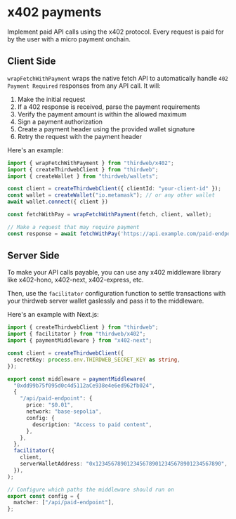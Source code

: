
# x402 payments

Implement paid API calls using the x402 protocol. Every request is paid for by the user with a micro payment onchain.

<ArticleIconCard
  title="x402 Playground"
  description="Try out a x402 payment in our live playground"
  icon={ReactIcon}
  href="https://playground.thirdweb.com/payments/x402"
/>

## Client Side

`wrapFetchWithPayment` wraps the native fetch API to automatically handle `402 Payment Required` responses from any API call. It will:
1. Make the initial request
2. If a 402 response is received, parse the payment requirements
3. Verify the payment amount is within the allowed maximum
4. Sign a payment authorization 
5. Create a payment header using the provided wallet signature
6. Retry the request with the payment header

Here's an example:

```typescript
import { wrapFetchWithPayment } from "thirdweb/x402";
import { createThirdwebClient } from "thirdweb";
import { createWallet } from "thirdweb/wallets";

const client = createThirdwebClient({ clientId: "your-client-id" });
const wallet = createWallet("io.metamask"); // or any other wallet
await wallet.connect({ client })

const fetchWithPay = wrapFetchWithPayment(fetch, client, wallet);

// Make a request that may require payment
const response = await fetchWithPay('https://api.example.com/paid-endpoint');
```

## Server Side

To make your API calls payable, you can use any x402 middleware library like x402-hono, x402-next, x402-express, etc.

Then, use the `facilitator` configuration function to settle transactions with your thirdweb server wallet gaslessly and pass it to the middleware.

Here's an example with Next.js:

```typescript
import { createThirdwebClient } from "thirdweb";
import { facilitator } from "thirdweb/x402";
import { paymentMiddleware } from "x402-next";

const client = createThirdwebClient({
  secretKey: process.env.THIRDWEB_SECRET_KEY as string,
});

export const middleware = paymentMiddleware(
  "0xdd99b75f095d0c4d5112aCe938e4e6ed962fb024",
  {
    "/api/paid-endpoint": {
      price: "$0.01",
      network: "base-sepolia",
      config: {
        description: "Access to paid content",
      },
    },
  },
  facilitator({
    client,
    serverWalletAddress: "0x1234567890123456789012345678901234567890",
  }),
);

// Configure which paths the middleware should run on
export const config = {
  matcher: ["/api/paid-endpoint"],
};
```
